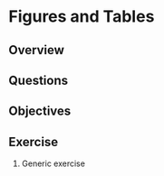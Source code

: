 # Figures and Tables

## Overview

## Questions

## Objectives

## Exercise {.exercise}

1. Generic exercise
